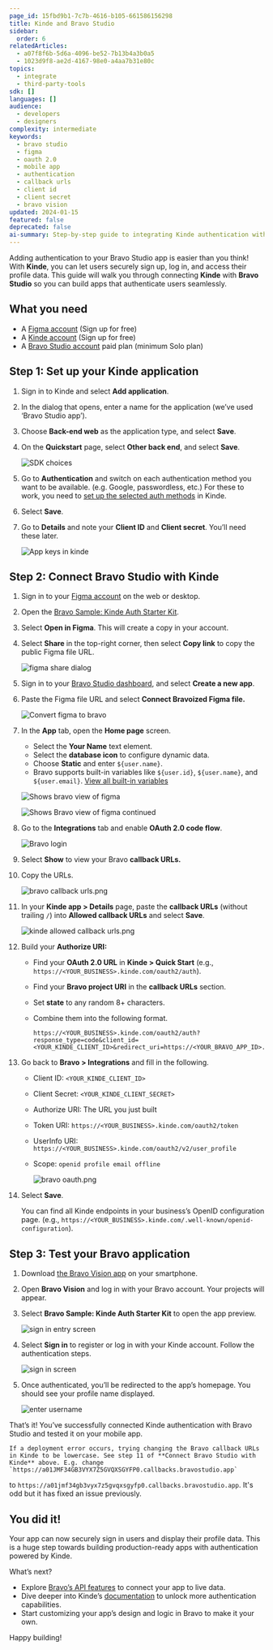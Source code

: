 ```yaml
---
page_id: 15fbd9b1-7c7b-4616-b105-661586156298
title: Kinde and Bravo Studio
sidebar:
  order: 6
relatedArticles:
  - a07f8f6b-5d6a-4096-be52-7b13b4a3b0a5
  - 1023d9f8-ae2d-4167-98e0-a4aa7b31e80c
topics:
  - integrate
  - third-party-tools
sdk: []
languages: []
audience:
  - developers
  - designers
complexity: intermediate
keywords:
  - bravo studio
  - figma
  - oauth 2.0
  - mobile app
  - authentication
  - callback urls
  - client id
  - client secret
  - bravo vision
updated: 2024-01-15
featured: false
deprecated: false
ai-summary: Step-by-step guide to integrating Kinde authentication with Bravo Studio for mobile app development including OAuth 2.0 setup and Figma integration.
---
```


Adding authentication to your Bravo Studio app is easier than you think! With **Kinde**, you can let users securely sign up, log in, and access their profile data. This guide will walk you through connecting **Kinde** with **Bravo Studio** so you can build apps that authenticate users seamlessly.

## What you need

- A [Figma account](http://figma.com/) (Sign up for free)
- A [Kinde account](https://kinde.com/) (Sign up for free)
- A [Bravo Studio account](https://www.bravostudio.app/) paid plan (minimum Solo plan)

## Step 1: Set up your Kinde application

1. Sign in to Kinde and select **Add application**.
2. In the dialog that opens, enter a name for the application (we’ve used ‘Bravo Studio app’).
3. Choose **Back-end web** as the application type, and select **Save**.
4. On the **Quickstart** page, select **Other back end**, and select **Save**. 
    
    ![SDK choices](https://imagedelivery.net/skPPZTHzSlcslvHjesZQcQ/a5d21fe1-266e-4dc7-e311-54e787757400/public)
    
5. Go to **Authentication** and switch on each authentication method you want to be available. (e.g. Google, passwordless, etc.) For these to work, you need to [set up the selected auth methods](https://docs.kinde.com/authenticate/about-auth/authentication-methods/) in Kinde. 
6. Select **Save**. 
7. Go to **Details** and note your **Client ID** and **Client secret**. You’ll need these later.
    
    ![App keys in kinde](https://imagedelivery.net/skPPZTHzSlcslvHjesZQcQ/d7cd88fb-2724-415a-d31f-c9f100ab4600/public)
    

## Step 2: Connect Bravo Studio with Kinde

1. Sign in to your [Figma account](http://figma.com/) on the web or desktop.
2. Open the [Bravo Sample: Kinde Auth Starter Kit](https://www.figma.com/community/file/1470830408542459372).
3. Select **Open in Figma**. This will create a copy in your account.
4. Select **Share** in the top-right corner, then select **Copy link** to copy the public Figma file URL.
        
    ![figma share dialog](https://imagedelivery.net/skPPZTHzSlcslvHjesZQcQ/fd4a0c30-8d72-496c-ef2b-ca1aa2be4600/public)
    
5. Sign in to your [Bravo Studio dashboard](https://projects.bravostudio.app/apps), and select **Create a new app**.
6. Paste the Figma file URL and select **Connect Bravoized Figma file.**
    
    ![Convert figma to bravo](https://imagedelivery.net/skPPZTHzSlcslvHjesZQcQ/0abac93d-0f34-48f8-85a5-cc4a545b7100/public)
    
7. In the **App** tab, open the **Home page** screen.
    - Select the **Your Name** text element.
    - Select the **database icon** to configure dynamic data.
    - Choose **Static** and enter `${user.name}`.
    - Bravo supports built-in variables like `${user.id}`, `${user.name}`, and `${user.email}`. [View all built-in variables](https://docs.bravostudio.app/connect-api/request-url-variables/built-in-variables)
    
    ![Shows bravo view of figma](https://imagedelivery.net/skPPZTHzSlcslvHjesZQcQ/36ffe4dc-3e3c-4b2c-ed40-946f4319b900/public)
    
    ![Shows Bravo view of figma continued](https://imagedelivery.net/skPPZTHzSlcslvHjesZQcQ/8de14b7f-ac7b-474c-e6d5-0aae8422cd00/public)
    
8. Go to the **Integrations** tab and enable **OAuth 2.0 code flow**.
    
    ![Bravo login](https://imagedelivery.net/skPPZTHzSlcslvHjesZQcQ/36a186ab-047f-40a9-89eb-b3becfcbc100/public)
    
9. Select **Show** to view your Bravo **callback URLs.** 
10. Copy the URLs.
    
    ![bravo callback urls.png](https://imagedelivery.net/skPPZTHzSlcslvHjesZQcQ/d0228081-a535-47cd-a9e3-a04fd0d41000/public)
    
11. In your **Kinde app > Details** page, paste the **callback URLs** (without trailing `/`) into **Allowed callback URLs** and select **Save**.
    
    ![kinde allowed callback urls.png](https://imagedelivery.net/skPPZTHzSlcslvHjesZQcQ/8760257c-92ed-4f71-91c6-4c26f9b90000/public)
    
12. Build your **Authorize URI:**
    - Find your **OAuth 2.0 URL** in **Kinde > Quick Start** (e.g., `https://<YOUR_BUSINESS>.kinde.com/oauth2/auth`).
    - Find your **Bravo project URI** in the **callback URLs** section.
    - Set **state** to any random 8+ characters.
    - Combine them into the following format.
        
        ```
        https://<YOUR_BUSINESS>.kinde.com/oauth2/auth?response_type=code&client_id=<YOUR_KINDE_CLIENT_ID>&redirect_uri=https://<YOUR_BRAVO_APP_ID>.callbacks.bravostudio.app&scope=openid+profile+email+offline&state=abcxyz123
        ```
        
13. Go back to **Bravo > Integrations** and fill in the following.
    - Client ID: `<YOUR_KINDE_CLIENT_ID>`
    - Client Secret: `<YOUR_KINDE_CLIENT_SECRET>`
    - Authorize URI: The URL you just built
    - Token URI: `https://<YOUR_BUSINESS>.kinde.com/oauth2/token`
    - UserInfo URI: `https://<YOUR_BUSINESS>.kinde.com/oauth2/v2/user_profile`
    - Scope: `openid profile email offline`
        
        ![bravo oauth.png](https://imagedelivery.net/skPPZTHzSlcslvHjesZQcQ/3998a039-7bb0-4dda-424e-f92350323b00/public)
        
14. Select **Save**.
    
    You can find all Kinde endpoints in your business’s OpenID configuration page. (e.g., `https://<YOUR_BUSINESS>.kinde.com/.well-known/openid-configuration`).

## Step 3: Test your Bravo application

1. Download [the Bravo Vision app](https://www.bravostudio.app/download-bravo-vision) on your smartphone.
2. Open **Bravo Vision** and log in with your Bravo account. Your projects will appear.
3. Select **Bravo Sample: Kinde Auth Starter Kit** to open the app preview.
    
    ![sign in entry screen](https://imagedelivery.net/skPPZTHzSlcslvHjesZQcQ/4491108e-d668-45fb-fada-b02760681e00/public)
    
4. Select **Sign in** to register or log in with your Kinde account. Follow the authentication steps.
    
    ![sign in screen](https://imagedelivery.net/skPPZTHzSlcslvHjesZQcQ/e7beda48-18dd-4fa0-18fb-3516804f8d00/public)
    
5. Once authenticated, you’ll be redirected to the app’s homepage. You should see your profile name displayed.
    
    ![enter username](https://imagedelivery.net/skPPZTHzSlcslvHjesZQcQ/8fe71e60-19a5-4a8d-4560-33ac6d0af900/public)
    
That’s it! You’ve successfully connected Kinde authentication with Bravo Studio and tested it on your mobile app.

<Aside title="Troubleshooting">

    If a deployment error occurs, trying changing the Bravo callback URLs in Kinde to be lowercase. See step 11 of **Connect Bravo Studio with Kinde** above. E.g. change `https://a01JMF34GB3VYX7Z5GVQXSGYFP0.callbacks.bravostudio.app`
to `https://a01jmf34gb3vyx7z5gvqxsgyfp0.callbacks.bravostudio.app`. It's odd but it has fixed an issue previously.

</Aside>

## You did it!

Your app can now securely sign in users and display their profile data. This is a huge step towards building production-ready apps with authentication powered by Kinde.

What’s next?

- Explore [Bravo’s API features](https://docs.bravostudio.app/connect-api) to connect your app to live data.
- Dive deeper into Kinde’s [documentation](https://docs.kinde.com/) to unlock more authentication capabilities.
- Start customizing your app’s design and logic in Bravo to make it your own.

Happy building!
